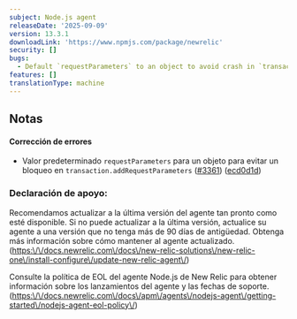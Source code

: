 ```yaml
---
subject: Node.js agent
releaseDate: '2025-09-09'
version: 13.3.1
downloadLink: 'https://www.npmjs.com/package/newrelic'
security: []
bugs:
  - Default `requestParameters` to an object to avoid crash in `transaction.addRequestParameters`
features: []
translationType: machine
---
```


## Notas

#### Corrección de errores

* Valor predeterminado `requestParameters` para un objeto para evitar un bloqueo en `transaction.addRequestParameters` ([#3361](https://github.com/newrelic/node-newrelic/pull/3361)) ([ecd0d1d](https://github.com/newrelic/node-newrelic/commit/ecd0d1db70f9e9b3011af08ffe99ea3d6d56def9))

### Declaración de apoyo:

Recomendamos actualizar a la última versión del agente tan pronto como esté disponible. Si no puede actualizar a la última versión, actualice su agente a una versión que no tenga más de 90 días de antigüedad. Obtenga más información sobre cómo mantener al agente actualizado. ([https:\\/\\/docs.newrelic.com\\/docs\\/new-relic-solutions\\/new-relic-one\\/install-configure\\/update-new-relic-agent\\/](https://docs.newrelic.com/docs/new-relic-solutions/new-relic-one/install-configure/update-new-relic-agent/))

Consulte la política de EOL del agente Node.js de New Relic para obtener información sobre los lanzamientos del agente y las fechas de soporte. ([https:\\/\\/docs.newrelic.com\\/docs\\/apm\\/agents\\/nodejs-agent\\/getting-started\\/nodejs-agent-eol-policy\\/](https://docs.newrelic.com/docs/apm/agents/nodejs-agent/getting-started/nodejs-agent-eol-policy/))